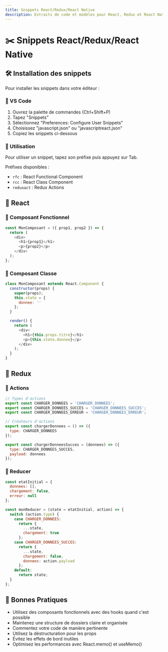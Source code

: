 ```yaml
---
title: Snippets React/Redux/React Native
description: Extraits de code et modèles pour React, Redux et React Native
---
```


# ✂️ Snippets React/Redux/React Native

## 🛠️ Installation des snippets

Pour installer les snippets dans votre éditeur :

### 📘 VS Code
1. Ouvrez la palette de commandes (Ctrl+Shift+P)
2. Tapez "Snippets"
3. Sélectionnez "Preferences: Configure User Snippets"
4. Choisissez "javascript.json" ou "javascriptreact.json"
5. Copiez les snippets ci-dessous

### 📘 Utilisation
Pour utiliser un snippet, tapez son préfixe puis appuyez sur Tab.

Préfixes disponibles :
- `rfc` : React Functional Component
- `rcc` : React Class Component
- `reduxact` : Redux Actions


## 📘 React

### 📘 Composant Fonctionnel

```js copy
const MonComposant = ({ prop1, prop2 }) => {
  return (
    <div>
      <h1>{prop1}</h1>
      <p>{prop2}</p>
    </div>
  );
};
```

### 📘 Composant Classe

```js copy
class MonComposant extends React.Component {
  constructor(props) {
    super(props);
    this.state = {
      donnee: ''
    };
  }

  render() {
    return (
      <div>
        <h1>{this.props.titre}</h1>
        <p>{this.state.donnee}</p>
      </div>
    );
  }
}
```

## 📘 Redux

### 📘 Actions

```js copy
// Types d'actions
export const CHARGER_DONNEES = 'CHARGER_DONNEES';
export const CHARGER_DONNEES_SUCCES = 'CHARGER_DONNEES_SUCCES';
export const CHARGER_DONNEES_ERREUR = 'CHARGER_DONNEES_ERREUR';

// Créateurs d'actions
export const chargerDonnees = () => ({
  type: CHARGER_DONNEES
});

export const chargerDonneesSucces = (donnees) => ({
  type: CHARGER_DONNEES_SUCCES,
  payload: donnees
});
```

### 📘 Reducer


```js copy
const etatInitial = {
  donnees: [],
  chargement: false,
  erreur: null
};

const monReducer = (state = etatInitial, action) => {
  switch (action.type) {
    case CHARGER_DONNEES:
      return {
        ...state,
        chargement: true
      };
    case CHARGER_DONNEES_SUCCES:
      return {
        ...state,
        chargement: false,
        donnees: action.payload
      };
    default:
      return state;
  }
};
```

## 🧪 Bonnes Pratiques

- Utilisez des composants fonctionnels avec des hooks quand c'est possible
- Maintenez une structure de dossiers claire et organisée
- Commentez votre code de manière pertinente
- Utilisez la déstructuration pour les props
- Évitez les effets de bord inutiles
- Optimisez les performances avec React.memo() et useMemo()
